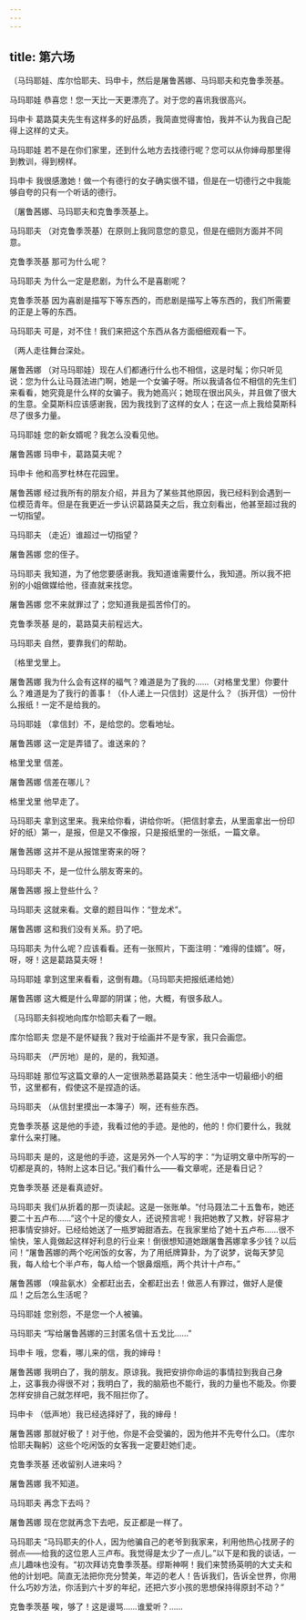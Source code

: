 ```yaml
---
---
---
```

title: 第六场
---




〔马玛耶娃、库尔恰耶夫、玛申卡，然后是屠鲁茜娜、马玛耶夫和克鲁季茨基。





马玛耶娃 恭喜您！您一天比一天更漂亮了。对于您的喜讯我很高兴。

玛申卡 葛路莫夫先生有这样多的好品质，我简直觉得害怕，我并不认为我自己配得上这样的丈夫。

马玛耶娃 若不是在你们家里，还到什么地方去找德行呢？您可以从你婶母那里得到教训，得到榜样。

玛申卡 我很感激她！做一个有德行的女子确实很不错，但是在一切德行之中我能够自夸的只有一个听话的德行。

〔屠鲁茜娜、马玛耶夫和克鲁季茨基上。

马玛耶夫 （对克鲁季茨基）在原则上我同意您的意见，但是在细则方面并不同意。

克鲁季茨基 那可为什么呢？

马玛耶夫 为什么一定是悲剧，为什么不是喜剧呢？

克鲁季茨基 因为喜剧是描写下等东西的，而悲剧是描写上等东西的，我们所需要的正是上等的东西。

马玛耶夫 可是，对不住！我们来把这个东西从各方面细细观看一下。

〔两人走往舞台深处。

屠鲁茜娜 （对马玛耶娃）现在人们都通行什么也不相信，这是时髦；你只听见说：您为什么让马聂法进门啊，她是一个女骗子呀。所以我请各位不相信的先生们来看看，她究竟是什么样的女骗子。我为她高兴；她现在很出风头，并且做了很大的生意。全莫斯科应该感谢我，因为我找到了这样的女人；在这一点上我给莫斯科尽了很多力量。

马玛耶娃 您的新女婿呢？我怎么没看见他。

屠鲁茜娜 玛申卡，葛路莫夫呢？

玛申卡 他和高罗杜林在花园里。

屠鲁茜娜 经过我所有的朋友介绍，并且为了某些其他原因，我已经料到会遇到一位模范青年。但是在我更近一步认识葛路莫夫之后，我立刻看出，他甚至超过我的一切指望。

马玛耶夫 （走近）谁超过一切指望？

屠鲁茜娜 您的侄子。

马玛耶夫 我知道，为了他您要感谢我。我知道谁需要什么，我知道。所以我不把别的小姐做媒给他，径直就来找您。

屠鲁茜娜 您不来就罪过了；您知道我是孤苦伶仃的。

克鲁季茨基 是的，葛路莫夫前程远大。

马玛耶夫 自然，要靠我们的帮助。

〔格里戈里上。

屠鲁茜娜 我为什么会有这样的福气？难道是为了我的……（对格里戈里）你要什么？难道是为了我行的善事！（仆人递上一只信封）这是什么？（拆开信）一份什么报纸！一定不是给我的。

马玛耶娃 （拿信封）不，是给您的。您看地址。

屠鲁茜娜 这一定是弄错了。谁送来的？

格里戈里 信差。

屠鲁茜娜 信差在哪儿？

格里戈里 他早走了。

马玛耶夫 拿到这里来。我来给你看，讲给你听。（把信封拿去，从里面拿出一份印好的纸）第一，是报，但是又不像报，只是报纸里的一张纸，一篇文章。

屠鲁茜娜 这并不是从报馆里寄来的呀？

马玛耶夫 不，是一位什么朋友寄来的。

屠鲁茜娜 报上登些什么？

马玛耶夫 这就来看。文章的题目叫作：“登龙术”。

屠鲁茜娜 这和我们没有关系。扔了吧。

马玛耶夫 为什么呢？应该看看。还有一张照片，下面注明：“难得的佳婿”。呀，呀，呀！这是葛路莫夫呀！

马玛耶娃 拿到这里来看看，这倒有趣。（马玛耶夫把报纸递给她）

屠鲁茜娜 这大概是什么卑鄙的阴谋；他，大概，有很多敌人。

〔马玛耶夫斜视地向库尔恰耶夫看了一眼。

库尔恰耶夫 您是不是怀疑我？我对于绘画并不是专家，我只会画您。

马玛耶夫 （严厉地）是的，是的，我知道。

马玛耶娃 那位写这篇文章的人一定很熟悉葛路莫夫：他生活中一切最细小的细节，这里都有，假使这不是捏造的话。

马玛耶夫 （从信封里摸出一本簿子）啊，还有些东西。

克鲁季茨基 这是他的手迹，我看过他的手迹。是他的，他的！你们要什么，我就拿什么来打赌。

马玛耶夫 是的，这是他的手迹，这是另外一个人写的字：“为证明文章中所写的一切都是真的，特附上这本日记。”我们看什么——看文章呢，还是看日记？

克鲁季茨基 还是看真迹好。

马玛耶夫 我们从折着的那一页读起。这是一张账单。“付马聂法二十五鲁布，她还要二十五卢布……”这个十足的傻女人，还说预言呢！我把她教了又教，好容易才把事情安排好。已经给她送了一瓶罗姆甜酒去。在我家里给了她十五卢布……很不愉快，笨人竟做起这样好利息的行业来！倒很想知道她跟屠鲁茜娜拿多少钱？以后问！“屠鲁茜娜的两个吃闲饭的女客，为了用纸牌算卦，为了说梦，说每天梦见我，每人给七个半卢布，每人给一个银鼻烟瓶，两个共计十卢布。”

屠鲁茜娜 （嗅盐氨水）全都赶出去，全都赶出去！做恶人有罪过，做好人是傻瓜！之后怎么生活呢？

马玛耶娃 您别怨，不是您一个人被骗。

马玛耶夫 “写给屠鲁茜娜的三封匿名信十五戈比……”

玛申卡 哦，您看，哪儿来的信，我的婶母！

屠鲁茜娜 我明白了，我的朋友。原谅我。我把安排你命运的事情拉到我自己身上，这事我办得很不对；我明白了，我的脑筋也不能行，我的力量也不能及。你要怎样安排自己就怎样吧，我不阻拦你了。

玛申卡 （低声地）我已经选择好了，我的婶母！

屠鲁茜娜 那就好极了！对于他，你是不会受骗的，因为他并不先夸什么口。（库尔恰耶夫鞠躬）这些个吃闲饭的女客我一定要赶她们走。

克鲁季茨基 还收留别人进来吗？

屠鲁茜娜 我不知道。

马玛耶夫 再念下去吗？

屠鲁茜娜 现在您就再念下去吧，反正都是一样了。

马玛耶夫 “马玛耶夫的仆人，因为他骗自己的老爷到我家来，利用他热心找房子的弱点——给我的这位恩人三卢布。我觉得是太少了一点儿。”以下是和我的谈话，一点儿趣味也没有。“初次拜访克鲁季茨基。缪斯神啊！我们来赞扬英明的大丈夫和他的计划吧。简直无法把你充分赞美，年迈的老人！告诉我们，告诉全世界，你用什么巧妙方法，你活到六十岁的年纪，还把六岁小孩的思想保持得原封不动？”

克鲁季茨基 唉，够了！这是谩骂……谁爱听？……